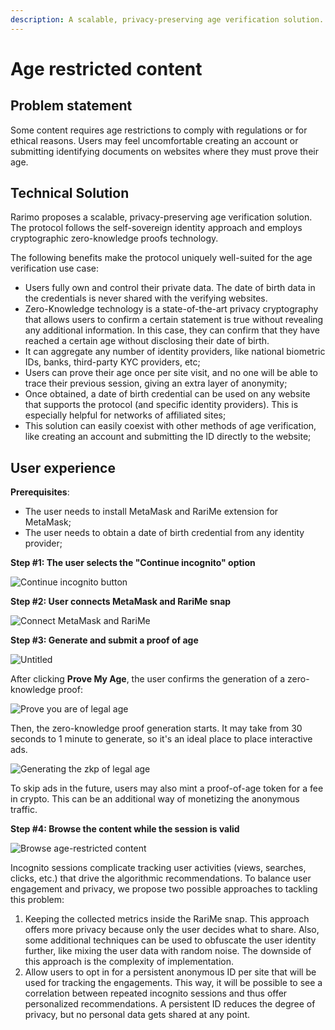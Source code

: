 ```yaml
---
description: A scalable, privacy-preserving age verification solution. Zero-knowledge proof of age.
---
```


# Age restricted content

## Problem statement

Some content requires age restrictions to comply with regulations or for ethical reasons. Users may feel uncomfortable creating an account or submitting identifying documents on websites where they must prove their age.

## Technical Solution

Rarimo proposes a scalable, privacy-preserving age verification solution.
The protocol follows the self-sovereign identity approach and employs cryptographic zero-knowledge proofs technology.

The following benefits make the protocol uniquely well-suited for the age verification use case:

- Users fully own and control their private data.
The date of birth data in the credentials is never shared with the verifying websites.
- Zero-Knowledge technology is a state-of-the-art privacy cryptography that allows users to confirm a certain statement is true without revealing any additional information.
In this case, they can confirm that they have reached a certain age without disclosing their date of birth.
- It can aggregate any number of identity providers, like national biometric IDs, banks, third-party KYC providers, etc;
- Users can prove their age once per site visit, and no one will be able to trace their previous session, giving an extra layer of anonymity;
- Once obtained, a date of birth credential can be used on any website that supports the protocol (and specific identity providers).
This is especially helpful for networks of affiliated sites;
- This solution can easily coexist with other methods of age verification, like creating an account and submitting the ID directly to the website;

## User experience

**Prerequisites**:

- The user needs to install <OutLink href="https://metamask.io/">MetaMask</OutLink> and <OutLink hred="https://rarime.com/">RariMe</OutLink> extension for MetaMask;
- The user needs to obtain a date of birth credential from any identity provider;

**Step #1: The user selects the "Continue incognito" option**

![Continue incognito button](/img/continue-incognito.png)

**Step #2: User connects MetaMask and RariMe snap**

![Connect MetaMask and RariMe](/img/connect-metamask-snap.png)

**Step #3: Generate and submit a proof of age**

![Untitled](/img/prove-the-age.png)

After clicking **Prove My Age**, the user confirms the generation of a zero-knowledge proof:

![Prove you are of legal age](/img/generate-age-zkp.png)

Then, the zero-knowledge proof generation starts.
It may take from 30 seconds to 1 minute to generate, so it's an ideal place to place interactive ads.

![Generating the zkp of legal age](/img/generating-age-proof-ads.png)

To skip ads in the future, users may also mint a proof-of-age token for a fee in crypto.
This can be an additional way of monetizing the anonymous traffic.

**Step #4: Browse the content while the session is valid**

![Browse age-restricted content](/img/browse-restricted-content.png)

Incognito sessions complicate tracking user activities (views, searches, clicks, etc.) that drive the algorithmic recommendations.
To balance user engagement and privacy, we propose two possible approaches to tackling this problem:

1. Keeping the collected metrics inside the RariMe snap.
This approach offers more privacy because only the user decides what to share.
Also, some additional techniques can be used to obfuscate the user identity further, like mixing the user data with random noise.
The downside of this approach is the complexity of implementation.
1. Allow users to opt in for a persistent anonymous ID per site that will be used for tracking the engagements.
This way, it will be possible to see a correlation between repeated incognito sessions and thus offer personalized recommendations.
A persistent ID reduces the degree of privacy, but no personal data gets shared at any point.